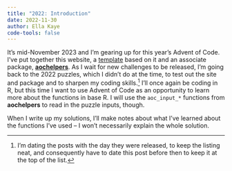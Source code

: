 ```yaml
---
title: "2022: Introduction"
date: 2022-11-30
author: Ella Kaye
code-tools: false
---
```


It's mid-November 2023 and I'm gearing up for this year's Advent of Code.
I've put together this website, a [template](https://github.com/EllaKaye/advent-of-code-website-template) 
based on it and an associate package, [**aochelpers**](https://github.com/EllaKaye/aochelpers). 
As I wait for new challenges to be released, I'm going back to the 2022 puzzles, 
which I didn't do at the time, to test out the site and package and to sharpen my coding skills.^[I'm dating the posts with the day they were released, to keep the listing neat, and consequently have to date this post before then to keep it at the top of the list.] I'll once again be coding in R, but this time I want to use Advent of Code as an opportunity to learn more about the functions in base R. 
I will use the `aoc_input_*` functions from **aochelpers** to read in the puzzle inputs, though.

When I write up my solutions, I'll make notes about what I've learned about the functions I've used -- I won't necessarily explain the whole solution.